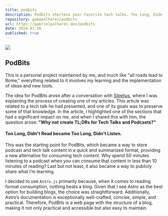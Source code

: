 ```yaml
---
title: podbits
description: Podbits shortens your favorite tech talks. Too Long, Didn't Read has become Too Long, Didn't Listen. The idea is simple, now you can enjoy tech talks in bite-sized, article format.
repository: gabepalhares/podbits
url: https://gabrielpalhares.dev/podbits
date: 2024-01-26
published: true
---
```


[![](/podbits.png)](https://gabrielpalhares.dev/podbits)

## PodBits

This is a personal project maintained by me, and much like "all roads lead to Rome," everything related to it involves my learning and the implementation of ideas and new tools.

The idea for PodBits arose after a conversation with [Sibelius](https://x.com/sseraphini), where I was explaining the process of creating one of my articles. This article was related to a tech talk he had presented, and one of its goals was to preserve some of that knowledge. In the article, I highlighted one of the sections that had a significant impact on me, and when I shared this with him, the question arose: **"Why not create TL;DRs for Tech Talks and Podcasts?"**

#### Too Long, Didn't Read became Too Long, Didn't Listen.

This was the starting point for PodBits, which became a way to store podcast and tech talk content in a quick and summarized format, providing a new alternative for consuming tech content. Why spend 50 minutes listening to a podcast when you can consume that content in less than 10 minutes of reading? Last but not least, it also became a way to publicly share what I’m learning.

I decided to use `Astro.js` primarily because, when it comes to reading format consumption, nothing beats a blog. Given that I see Astro as the best option for building blogs, the choice was straightforward. Additionally, Astro’s documentation is exceptionally well-crafted, concise, simple, and practical. Therefore, PodBits is a web page with the structure of a blog, making it not only practical and accessible but also easy to maintain.
